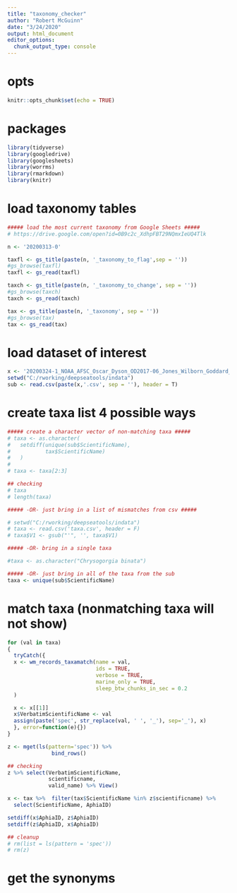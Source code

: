```yaml
---
title: "taxonomy_checker"
author: "Robert McGuinn"
date: "3/24/2020"
output: html_document
editor_options: 
  chunk_output_type: console
---
```

# opts

```r
knitr::opts_chunk$set(echo = TRUE)
```

# packages

```r
library(tidyverse)
library(googledrive)
library(googlesheets)
library(worrms)
library(rmarkdown)
library(knitr)
```

# load taxonomy tables

```r
##### load the most current taxonomy from Google Sheets #####
# https://drive.google.com/open?id=0B9c2c_XdhpFBT29NQmxIeUQ4Tlk

n <- '20200313-0'

taxfl <- gs_title(paste(n, '_taxonomy_to_flag',sep = ''))
#gs_browse(taxfl)
taxfl <- gs_read(taxfl)

taxch <- gs_title(paste(n, '_taxonomy_to_change', sep = ''))
#gs_browse(taxch)
taxch <- gs_read(taxch)

tax <- gs_title(paste(n, '_taxonomy', sep = ''))
#gs_browse(tax)
tax <- gs_read(tax)
```

# load dataset of interest 

```r
x <- '20200324-1_NOAA_AFSC_Oscar_Dyson_OD2017-06_Jones_Wilborn_Goddard_2017_2017'
setwd("C:/rworking/deepseatools/indata")
sub <- read.csv(paste(x,'.csv', sep = ''), header = T) 
```

# create taxa list 4 possible ways

```r
##### create a character vector of non-matching taxa #####
# taxa <- as.character(
#   setdiff(unique(sub$ScientificName),
#           tax$ScientificName)
#   )
# 
# taxa <- taxa[2:3]

## checking
# taxa
# length(taxa)

##### -OR- just bring in a list of mismatches from csv #####

# setwd("C:/rworking/deepseatools/indata")
# taxa <- read.csv('taxa.csv', header = F)
# taxa$V1 <- gsub("'", '', taxa$V1)

##### -OR- bring in a single taxa

#taxa <- as.character("Chrysogorgia binata")

##### -OR- just bring in all of the taxa from the sub
taxa <- unique(sub$ScientificName)
```

# match taxa (nonmatching taxa will not show)

```r

for (val in taxa)
{
  tryCatch({
  x <- wm_records_taxamatch(name = val,
                            ids = TRUE,
                            verbose = TRUE,
                            marine_only = TRUE,
                            sleep_btw_chunks_in_sec = 0.2
  )

  x <- x[[1]]
  x$VerbatimScientificName <- val
  assign(paste('spec', str_replace(val, ' ', '_'), sep='_'), x)
  }, error=function(e){})
}

z <- mget(ls(pattern='spec')) %>%
              bind_rows()

## checking
z %>% select(VerbatimScientificName,
             scientificname,
             valid_name) %>% View()

x <- tax %>%  filter(tax$ScientificName %in% z$scientificname) %>% 
  select(ScientificName, AphiaID)

setdiff(x$AphiaID, z$AphiaID)
setdiff(z$AphiaID, x$AphiaID)

## cleanup
# rm(list = ls(pattern = 'spec'))
# rm(z)


```

# get the synonyms




